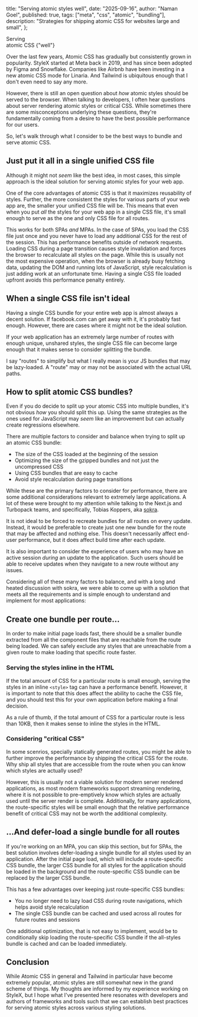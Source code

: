   title: "Serving atomic styles well",
  date: "2025-09-16",
  author: "Naman Goel",
  published: true,
  tags: ["meta", "css", "atomic", "bundling"],
  description:
    "Strategies for shipping atomic CSS for websites large and small",
};



<Container path={__dirname}>
  <Word scale={124}>Serving</Word>
  <br />
  <Word scale={110}>atomic</Word>
  <Word scale={58}>CSS</Word>
  <Word scale={50} italic>
    {"well"}
  </Word>
</Container>

Over the last few years, Atomic CSS has gradually but consistently grown in popularity.
StyleX started at Meta back in 2019, and has since been adopted by Figma and
Snowflake. Companies like Airbnb have been investing in a new atomic CSS mode for Linaria.
And Tailwind is ubiquitous enough that I don't even need to say any more.

However, there is still an open question about _how_ atomic styles should be served to the
browser. When talking to developers, I often hear questions about server rendering
atomic styles or critical CSS. While sometimes there are some misconceptions underlying
these questions, they're fundamentally coming from a desire to have the best possible
performance for our users.

So, let's walk through what I consider to be the best ways to bundle and serve atomic
CSS.

## Just put it all in a single unified CSS file

Although it might not _seem_ like the best idea, in most cases, this simple approach
is the ideal solution for serving atomic styles for your web app.

One of the core advantages of atomic CSS is that it maximizes reusability of styles.
Further, the more consistent the styles for various parts of your web app are, the
smaller your unified CSS file will be. This means that even when you put _all_ the
styles for your web app in a single CSS file, it's small enough to serve as the one
and only CSS file for all routes.

This works for both SPAs _and_ MPAs. In the case of SPAs, you load the CSS file just
once and you never have to load any additional CSS for the rest of the session. This
has performance benefits outside of network requests. Loading CSS during a page transition
causes style invalidation and forces the browser to recalculate all styles on the page.
While this is usually not the most expensive operation, when the browser is already
busy fetching data, updating the DOM and running lots of JavaScript, style recalculation
is just adding work at an unfortunate time. Having a single CSS file loaded upfront
avoids this performance penalty entirely.

## When a single CSS file isn't ideal

Having a single CSS bundle for your entire web app is almost always a decent solution.
If facebook.com can get away with it, it's probably fast enough. However, there are cases
where it might not be the ideal solution.

If your web application has an extremely large number of routes with enough unique,
unshared styles, the single CSS file can become large enough that it makes sense
to consider splitting the bundle.

I say "routes" to simplify but what I really mean is your JS bundles that may be lazy-loaded.
A "route" may or may not be associated with the actual URL paths.

## How to split atomic CSS bundles?

Even if you do decide to split up your atomic CSS into multiple bundles, it's not obvious _how_
you should split this up. Using the same strategies as the ones used for JavaScript may _seem_
like an improvement but can actually create regressions elsewhere.

There are multiple factors to consider and balance when trying to split up an atomic CSS bundle:

- The size of the CSS loaded at the beginning of the session
- Optimizing the size of the gzipped bundles and not just the uncompressed CSS
- Using CSS bundles that are easy to cache
- Avoid style recalculation during page transitions

While these are the primary factors to consider for performance, there are some additional
considerations relevant to extremely large applications. A lot of these were brought
to my attention while talking to the Next.js and Turbopack teams, and specifically,
Tobias Koppers, aka [sokra](https://github.com/sokra).

It is not ideal to be forced to recreate bundles for all routes on every update. Instead, it
would be preferable to create just one new bundle for the route that may be affected and nothing else.
This doesn't necessarily affect end-user performance, but it does affect build time after
each update.

It is also important to consider the experience of users who may have an active session _during_ an
update to the application. Such users should be able to receive updates when they navigate to a
new route without any issues.

Considering all of these many factors to balance, and with a long and heated discussion with sokra,
we were able to come up with a solution that meets all the requirements and is simple enough to
understand and implement for most applications:

## Create one bundle per route...

In order to make initial page loads fast, there should be a smaller bundle extracted from all the component
files that are reachable from the route being loaded. We can safely exclude any styles that are unreachable
from a given route to make loading that specific route faster.

### Serving the styles inline in the HTML

If the total amount of CSS for a particular route is small enough, serving the styles in an inline `<style>` tag
can have a performance benefit. However, it is important to note that this does affect the ability to cache the CSS
file, and you should test this for your own application before making a final decision.

As a rule of thumb, if the total amount of CSS for a particular route is less than 10KB, then it makes sense to inline the
styles in the HTML.

### Considering "critical CSS"

In some scenrios, specially statically generated routes, you might be able to further improve the performance by
shipping the critical CSS for the route. Why ship all styles that are accessible from the route when you can know
which styles are actually used?

However, this is usually not a viable solution for modern server rendered applications, as most modern frameworks
support streaming rendering, where it is not possible to pre-emptively know which styles are actually used until
the server render is complete. Additionally, for many applications, the route-specific styles will be small enough
that the relative performance benefit of critical CSS may not be worth the additional complexity.

## ...And defer-load a single bundle for all routes

If you're working on an MPA, you can skip this section, but for SPAs, the best solution involves defer-loading a
single bundle for all styles used by an application. After the initial page load, which will include a route-specific CSS bundle,
the larger CSS bundle for all styles for the application should be loaded in the background and the route-specific CSS bundle can be
replaced by the larger CSS bundle.

This has a few advantages over keeping just route-specific CSS bundles:

- You no longer need to lazy load CSS during route navigations, which helps avoid style recalculation
- The single CSS bundle can be cached and used across all routes for future routes and sessions

One additional optimization, that is not easy to implement, would be to conditionally skip loading the route-specific CSS
bundle if the all-styles bundle is cached and can be loaded immediately.

## Conclusion

While Atomic CSS in general and Tailwind in particular have become extremely popular, atomic styles are still somewhat
new in the grand scheme of things. My thoughts are informed by my experience working on StyleX, but I hope
what I've presented here resonates with developers and authors of frameworks and tools such that we can establish best
practices for serving atomic styles across various styling solutions.
